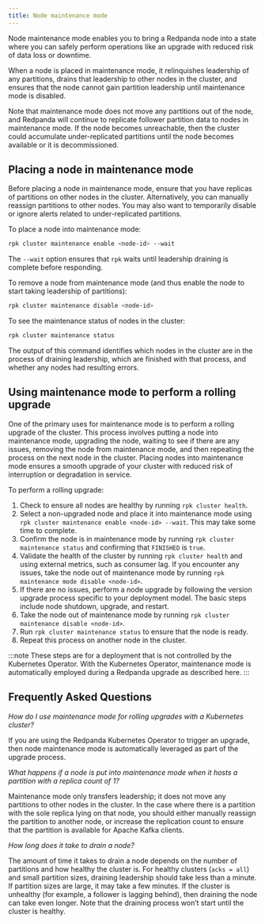 ```yaml
---
title: Node maintenance mode
---
```


<head>
    <meta name="title" content="Node maintenance mode | Redpanda Docs"/>
    <meta name="description" content="Enabling node maintenance mode."/>
</head>

Node maintenance mode enables you to bring a Redpanda node into a state where you can safely perform operations like an upgrade with reduced risk of data loss or downtime.

When a node is placed in maintenance mode, it relinquishes leadership of any partitions, drains that leadership to other nodes in the cluster, and ensures that the node cannot gain partition leadership until maintenance mode is disabled.

Note that maintenance mode does not move any partitions out of the node, and Redpanda will continue to replicate follower partition data to nodes in maintenance mode. If the node becomes unreachable, then the cluster could accumulate under-replicated partitions until the node becomes available or it is decommissioned.

## Placing a node in maintenance mode

Before placing a node in maintenance mode, ensure that you have replicas of partitions on other nodes in the cluster. Alternatively, you can manually reassign partitions to other nodes. You may also want to temporarily disable or ignore alerts related to under-replicated partitions.

To place a node into maintenance mode:

```bash
rpk cluster maintenance enable <node-id> --wait
```

The `--wait` option ensures that `rpk` waits until leadership draining is complete before responding.

To remove a node from maintenance mode (and thus enable the node to start taking leadership of partitions):

```bash
rpk cluster maintenance disable <node-id> 
```

To see the maintenance status of nodes in the cluster:

```bash
rpk cluster maintenance status
```

The output of this command identifies which nodes in the cluster are in the process of draining leadership, which are finished with that process, and whether any nodes had resulting errors.

## Using maintenance mode to perform a rolling upgrade

One of the primary uses for maintenance mode is to perform a rolling upgrade of the cluster. This process involves putting a node into maintenance mode, upgrading the node, waiting to see if there are any issues, removing the node from maintenance mode, and then repeating the process on the next node in the cluster. Placing nodes into maintenance mode ensures a smooth upgrade of your cluster with reduced risk of interruption or degradation in service.

To perform a rolling upgrade: 

1. Check to ensure all nodes are healthy by running `rpk cluster health`.
2. Select a non-upgraded node and place it into maintenance mode using `rpk cluster maintenance enable <node-id> --wait`. This may take some time to complete.
3. Confirm the node is in maintenance mode by running `rpk cluster maintenance status` and confirming  that `FINISHED` is `true`.
4. Validate the health of the cluster by running `rpk cluster health` and using external metrics, such as consumer lag. If you encounter any issues, take the node out of maintenance mode by running `rpk maintenance mode disable <node-id>`.
5. If there are no issues, perform a node upgrade by following the version upgrade process specific to your deployment model. The basic steps include node shutdown, upgrade, and restart.
6. Take the node out of maintenance mode by running `rpk cluster maintenance disable <node-id>`.
7. Run `rpk cluster maintenance status` to ensure that the node is ready.
8. Repeat this process on another node in the cluster.

:::note
These steps are for a deployment that is not controlled by the Kubernetes Operator. With the Kubernetes Operator, maintenance mode is automatically employed during a Redpanda upgrade as described here.
:::

## Frequently Asked Questions

_How do I use maintenance mode for rolling upgrades with a Kubernetes cluster?_

If you are using the Redpanda Kubernetes Operator to trigger an upgrade, then node maintenance mode is automatically leveraged as part of the upgrade process.

_What happens if a node is put into maintenance mode when it hosts a partition with a replica count of 1?_

Maintenance mode only transfers leadership; it does not move any partitions to other nodes in the cluster. In the case where there is a partition with the sole replica lying on that node, you should either manually reassign the partition to another node, or increase the replication count to ensure that the partition is available for Apache Kafka clients.

_How long does it take to drain a node?_

The amount of time it takes to drain a node  depends on the number of partitions and how healthy the cluster is. For healthy clusters (`acks = all`) and small partition sizes, draining leadership should take less than a minute. If partition sizes are large, it may take a few minutes. If the cluster is unhealthy (for example, a follower is lagging behind), then draining the node can take even longer. Note that the draining process won’t start until the cluster is healthy.

